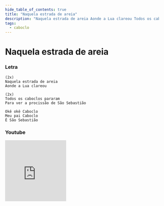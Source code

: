 ```yaml
---
hide_table_of_contents: true
title: "Naquela estrada de areia"
description: "Naquela estrada de areia Aonde a Lua clareou Todos os caboclos pararam Para ver a procissão de São Sebastião Okê okê Caboclo Meu pai Caboclo É São Sebastião"
tags:
  - caboclo
---
```


# Naquela estrada de areia

### Letra

```text
(2x)
Naquela estrada de areia
Aonde a Lua clareou

(2x)
Todos os caboclos pararam
Para ver a procissão de São Sebastião

Okê okê Caboclo
Meu pai Caboclo
É São Sebastião
```

### Youtube

<iframe
  width="200"
  height="200"
  src="https://www.youtube.com/embed/KhPrYYfndYI"
  title="YouTube video player"
  frameborder="0"
  allow="accelerometer; autoplay; clipboard-write; encrypted-media; gyroscope; picture-in-picture; web-share"
  referrerpolicy="strict-origin-when-cross-origin"
  allowfullscreen
></iframe>